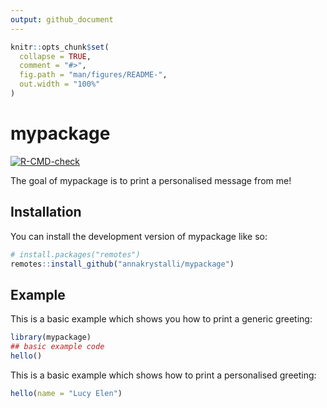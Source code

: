 ```yaml
---
output: github_document
---
```


<!-- README.md is generated from README.Rmd. Please edit that file -->

```r
knitr::opts_chunk$set(
  collapse = TRUE,
  comment = "#>",
  fig.path = "man/figures/README-",
  out.width = "100%"
)
```

# mypackage

<!-- badges: start -->
[![R-CMD-check](https://github.com/annakrystalli/mypackage/actions/workflows/R-CMD-check.yaml/badge.svg)](https://github.com/annakrystalli/mypackage/actions/workflows/R-CMD-check.yaml)
<!-- badges: end -->

The goal of mypackage is to print a personalised message from me!

## Installation

You can install the development version of mypackage like so:

``` r
# install.packages("remotes")
remotes::install_github("annakrystalli/mypackage")
```

## Example

This is a basic example which shows you how to print a generic greeting:

```r
library(mypackage)
## basic example code
hello()
```

This is a basic example which shows how to print a personalised greeting:

```r
hello(name = "Lucy Elen")
```


